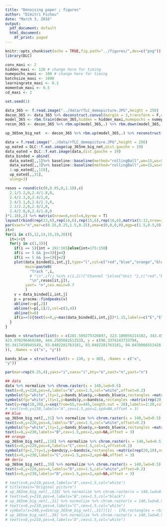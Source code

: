 ```yaml
---
title: "Denoising paper ; figures"
author: "Dimitri Fichou"
date: "March 3, 2016"
output:
  pdf_document: default
  html_document:
    df_print: paged
---
```


```r
knitr::opts_chunk$set(echo = TRUE,fig.path="../figures/",dev=c("png")) 
library(DLC)
```

```r
conv_maxi <- 2
hidden_maxi <- 128 # change here for timing
numepochs_maxi <- 100 # change here for timing
batchsize_maxi <- 1000
learningrate_maxi <- 0.1
momentum_maxi <- 0.5
cd_maxi <- 2

set.seed(1)

data_365 <- f.read.image("../data/rTLC_demopicture.JPG",height = 256)
decon_365 <- data_365 %>% deconstruct.convol(margin = 3,transform = F,conv_width = conv_maxi)
model_365 <- rbm.train(decon_365,hidden = hidden_maxi,numepochs = numepochs_maxi,batchsize = batchsize_maxi,learningrate = learningrate_maxi,momentum = momentum_maxi,cd = cd_maxi,verbose = T)
recon_365 <- decon_365 %>% rbm.up(model_365,.) %>% rbm.down(model_365,.) %>% reconstruct.convol(margin=3,transform = F,dimension = dim(data_365),conv_width = conv_maxi,take_center = F)
```



```r
up_365nm_big_net  <- decon_365 %>% rbm.up(model_365,.) %>% reconstruct(margin=3,transform = F,dimension = dim(data_365)) 
```





```r
data = f.read.image("../data/rTLC_demopicture.JPG",height = 256)
up_eated = DLC::f.eat.image(up_365nm_big_net,dist.gauche = 19)
data_eated = DLC::f.eat.image(data,dist.gauche = 19)
data_binded = abind(
  data_eated[,,1]%>% baseline::baseline(method="rollingBall",wm=15,ws=5) %>% getCorrected(),
  data_eated[,,3]%>% baseline::baseline(method="rollingBall",wm=15,ws=5) %>% getCorrected(),
  1-up_eated[,,118],
  up_eated[,,31],
  along=3)

```



```r
resos = round(c(c(0,0.95,0,1.18),c(
  2.1/3.2,0,2.4/1.8,0,
  2.4/2.3,0,2.4/2,0,
  2.4/3.1,0,2.6/2.3,0,
  2.1/2.2,0,2.4/2,0,
  2.4/2.8,0,2.4/1.8,0
)*1.18),2) %>% matrix(nrow=6,ncol=4,byrow = T)
layout(rbind(rep(13,6),rep(14,6),rep(15,6),rep(16,6),matrix(1:12,nrow=2)))
par(xaxt="n",mar=c(0.25,0.25,1.5,0.25),oma=c(0,0,0,0),mgp=c(1.5,0.5,0))
it=0
for(i in c(5,12,14,15,19,20)){
  it=1+it
  for(j in c(1,3)){
    if(i == 5){int = 192:165}else{int=175:150}
    if(i == 5 && j==3){j=4}
    if(i == 5 && j==1){j=2}
    plot(data_binded[i,int,j],type="l",col=c("red","blue","orange","blue")[j],ylim=c(0,max(data_binded[i,int,j])),
         main=paste0(
           "Track ",i,
           # "\n",if(j %in% c(1,2)){"Channel "}else{"Unit "},c("red","blue","orange","blue")[j],
           "\n",resos[it,j]),
         yaxt= "n",cex.main=0.7
         )
    v = data_binded[i,int,j]
    p = pracma::findpeaks(v)
    abline(v=p[,2])
    abline(h=p[,1]/2,col=c(3,4))
    abline(h=0)
    if(i==5){text(x=0,y=max(data_binded[i,int,j])*1.15,labels=c("E","E","D","F")[j],cex=1.5,pos=4,xpd=NA,offset = -0.25);print(j)}
  }
}

bands = structure(list(x = c(281.509275326897, 323.180056214102, 343.452327997067, 
423.978296468288, 444.250568251253), y = c(96.3374243733794, 
95.3417458945549, 93.8482281763181, 93.8482281763181, 94.8439066551426
)), .Names = c("x", "y"))

bands_blue = structure(list(x = 138, y = 80), .Names = c("x", 
"y"))

par(mar=rep(0.25,4),yaxs="i",xaxs="i",bty="o",xaxt="n",yaxt="n")

## data
data %>% normalize %>% chrom.raster(x = 140,lwd=0.5)
text(x=0,y=220,pos=4,labels="A",cex=1.5,col="white",offset=0.2)
symbols(fg="white",lty=1,y=bands_blue$y,x=bands_blue$x,rectangles =matrix(rep(25,2),ncol=2),inches = F,add = T)
symbols(fg="white",lty=1,y=bands$y,x=bands$x,rectangles =matrix(rep(20,10),ncol=2),inches = F,add = T)
text(y=rep(10,20),x=seq(from=55,to=445,length.out = 20),labels=1:20,col="white",cex=0.6)
# text(x=0,y=230,labels="A",cex=1.5,pos=2,xpd=NA,offset = 3)
## blue
up_365nm_big_net[,,31] %>% normalize %>% chrom.raster(x = 140,lwd=0.5)
text(x=0,y=220,pos=4,labels="B",cex=1.5,col="white",offset=0.2)
symbols(fg="white",lty=1,y=bands_blue$y,x=bands_blue$x,rectangles =matrix(rep(25,2),ncol=2),inches = F,add = T)
text(x=0,y=230,labels="B",cex=1.5,pos=2,xpd=NA,offset = 3)
## orange
up_365nm_big_net[,,118] %>% normalize %>% chrom.raster(x = 140,lwd=0.5)
text(x=0,y=220,pos=4,labels="C",cex=1.5,col=1,offset=0.2)
symbols(fg=1,lty=1,y=bands$y,x=bands$x,rectangles =matrix(rep(20,10),ncol=2),inches = F,add = T)
text(x=0,y=230,labels="C",cex=1.5,pos=2,xpd=NA,offset = 3)
## deriv
up_365nm_big_net[,,39] %>% normalize %>% chrom.raster(x = 140,lwd=0.5)
text(x=0,y=220,pos=4,labels="D",cex=1.5,col="white",offset=0.2)
text(x=0,y=230,labels="D",cex=1.5,pos=2,xpd=NA,offset = 3)

# text(x=0,y=210,pos=4,labels="A",cex=1.5,col="white")
# title(main="Original picture")
# up_365nm_big_net[,,118] %>% normalize %>% chrom.raster(x = 140,lwd=0.5)
# text(x=0,y=210,pos=4,labels="B",cex=1.5,col="black")
# up_365nm_big_net[,,31] %>% normalize %>% chrom.raster(x = 140,lwd=0.5)
# text(x=0,y=210,pos=4,labels="C",cex=1.5,col="white")
# symbols(x=140,y=dim(up_365nm_big_net[,,31])[1] - 178,rectangles = rbind(c(25,30)),inches = F,add = T,fg = "white")
# up_365nm_big_net[,,39] %>% normalize %>% chrom.raster(x = 140,lwd=0.5)
# text(x=0,y=210,pos=4,labels="D",cex=1.5,col="white")
```
